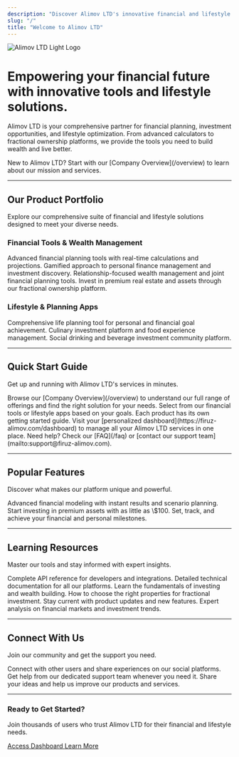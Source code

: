 ```yaml
---
description: "Discover Alimov LTD's innovative financial and lifestyle solutions, from wealth management to fractional ownership."
slug: "/"
title: "Welcome to Alimov LTD"
---
```


<div className="flex justify-center mb-8">
<img
  className="block dark:hidden h-16"
  src="/logo/light.svg"
  alt="Alimov LTD Light Logo"
/>

</div>

# **Empowering your financial future with innovative tools and lifestyle solutions.**

Alimov LTD is your comprehensive partner for financial planning, investment opportunities, and lifestyle optimization. From advanced calculators to fractional ownership platforms, we provide the tools you need to build wealth and live better.

<Note>
  New to Alimov LTD? Start with our [Company Overview](/overview) to learn about our mission and services.
</Note>

---

## Our Product Portfolio

Explore our comprehensive suite of financial and lifestyle solutions designed to meet your diverse needs.

### Financial Tools & Wealth Management

<CardGroup cols={2}>
  <Card title="Financial Calculator" icon="calculator" href="/calculator/Overview">
    Advanced financial planning tools with real-time calculations and projections.
  </Card>
  <Card title="Tinder Finance" icon="fire" href="/tinder-finance/Overview">
    Gamified approach to personal finance management and investment discovery.
  </Card>
  <Card title="Love & Trust Wealth" icon="heart" href="/love-trust-wealth/Overview">
    Relationship-focused wealth management and joint financial planning tools.
  </Card>
  <Card title="Fractional Ownership" icon="house" href="/fractional-ownership/Overview">
    Invest in premium real estate and assets through our fractional ownership platform.
  </Card>
</CardGroup>

### Lifestyle & Planning Apps

<CardGroup cols={2}>
  <Card title="Life Plan" icon="list-check" href="/life-plan/Overview">
    Comprehensive life planning tool for personal and financial goal achievement.
  </Card>
  <Card title="Flavor Foe" icon="utensils" href="/flavor-foe/Overview">
    Culinary investment platform and food experience management.
  </Card>
  <Card title="Sip Buddy" icon="mug-hot" href="/sip-buddy/Overview">
    Social drinking and beverage investment community platform.
  </Card>
</CardGroup>

---

## Quick Start Guide

Get up and running with Alimov LTD's services in minutes.

<Steps>
  <Step title="Explore Our Services">
    Browse our [Company Overview](/overview) to understand our full range of offerings and find the right solution for your needs.
  </Step>
  <Step title="Choose Your Tool">
    Select from our financial tools or lifestyle apps based on your goals. Each product has its own getting started guide.
  </Step>
  <Step title="Access Your Dashboard">
    Visit your [personalized dashboard](https://firuz-alimov.com/dashboard) to manage all your Alimov LTD services in one place.
  </Step>
  <Step title="Get Support">
    Need help? Check our [FAQ](/faq) or [contact our support team](mailto:support@firuz-alimov.com).
  </Step>
</Steps>

---

## Popular Features

Discover what makes our platform unique and powerful.

<CardGroup cols={3}>
  <Card title="Real-Time Calculations" icon="chart-line" href="/calculator/How-To/guide1">
    Advanced financial modeling with instant results and scenario planning.
  </Card>
  <Card title="Fractional Investing" icon="coins" href="/fractional-ownership/How-To/guide1">
    Start investing in premium assets with as little as \$100.
  </Card>
  <Card title="Goal Tracking" icon="target" href="/life-plan/How-To/guide1">
    Set, track, and achieve your financial and personal milestones.
  </Card>
</CardGroup>

---

## Learning Resources

Master our tools and stay informed with expert insights.

<Tabs>
  <Tab title="Documentation">
    <CardGroup cols={2}>
      <Card title="API Documentation" icon="code" href="/wiki/api-documentation">
        Complete API reference for developers and integrations.
      </Card>
      <Card title="Technical Specifications" icon="file-text" href="/wiki/technical-specification">
        Detailed technical documentation for all our platforms.
      </Card>
    </CardGroup>
  </Tab>
  <Tab title="Guides & Tutorials">
    <CardGroup cols={2}>
      <Card title="Investment Basics" icon="graduation-cap" href="/love-trust-wealth/How-To/guide1">
        Learn the fundamentals of investing and wealth building.
      </Card>
      <Card title="Property Selection Guide" icon="home" href="/fractional-ownership/How-To/guide2">
        How to choose the right properties for fractional investment.
      </Card>
    </CardGroup>
  </Tab>
  <Tab title="Blog & Insights">
    <CardGroup cols={2}>
      <Card title="Latest Updates" icon="newspaper" href="/blog/latest-updates">
        Stay current with product updates and new features.
      </Card>
      <Card title="Industry Insights" icon="lightbulb" href="/blog/industry-insights">
        Expert analysis on financial markets and investment trends.
      </Card>
    </CardGroup>
  </Tab>
</Tabs>

---

## Connect With Us

Join our community and get the support you need.

<CardGroup cols={3}>
  <Card title="Community Hub" icon="users" href="/community/social-links">
    Connect with other users and share experiences on our social platforms.
  </Card>
  <Card title="24/7 Support" icon="headset" href="mailto:support@firuz-alimov.com">
    Get help from our dedicated support team whenever you need it.
  </Card>
  <Card title="Feedback & Ideas" icon="message-circle" href="/community/feedback">
    Share your ideas and help us improve our products and services.
  </Card>
</CardGroup>

---

<div className="bg-gray-50 dark:bg-gray-900 rounded-lg p-6 mt-8">
<div className="text-center">
<h3 className="text-xl font-semibold mb-2">
Ready to Get Started?</h3>

<p className="text-gray-600 dark:text-gray-400 mb-4">
Join thousands of users who trust Alimov LTD for their financial and lifestyle needs.

</p>

<div className="flex justify-center gap-4">
<a href="https://firuz-alimov.com/dashboard" className="bg-primary text-white px-6 py-2 rounded-lg hover:opacity-90 transition-opacity">
Access Dashboard

</a>

<a href="/overview" className="border border-gray-300 dark:border-gray-600 px-6 py-2 rounded-lg hover:bg-gray-100 dark:hover:bg-gray-800 transition-colors">
Learn More

</a>

</div>

</div>

</div>